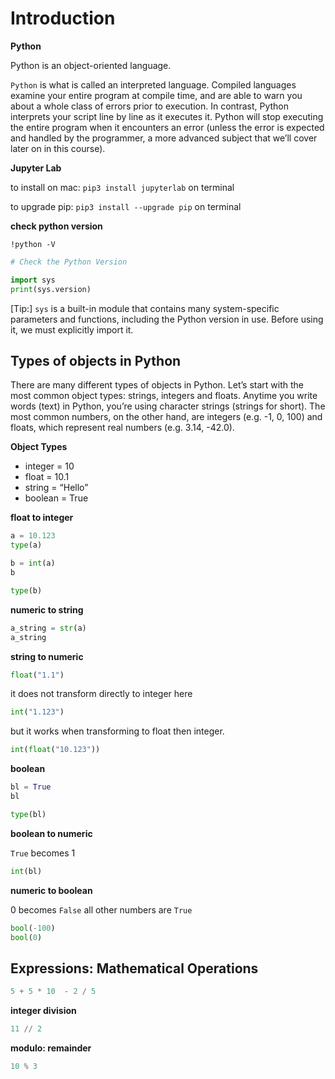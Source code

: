 # Introduction {#intro}

**Python**


Python is an object-oriented language. 

`Python` is what is called an interpreted language. Compiled languages examine your entire program at compile time, and are able to warn you about a whole class of errors prior to execution. In contrast, Python interprets your script line by line as it executes it. Python will stop executing the entire program when it encounters an error (unless the error is expected and handled by the programmer, a more advanced subject that we'll cover later on in this course).


**Jupyter Lab**

to install on mac: `pip3 install jupyterlab` on terminal

to upgrade pip: `pip3 install --upgrade pip` on terminal

**check python version**

```
!python -V
```


```python
# Check the Python Version

import sys
print(sys.version)
```

[Tip:] `sys` is a built-in module that contains many system-specific parameters and functions, including the Python version in use. Before using it, we must explicitly import it.


## Types of objects in Python

There are many different types of objects in Python. Let's start with the most common object types: strings, integers and floats. Anytime you write words (text) in Python, you're using character strings (strings for short). The most common numbers, on the other hand, are integers (e.g. -1, 0, 100) and floats, which represent real numbers (e.g. 3.14, -42.0).

**Object Types**

- integer = 10
- float = 10.1
- string = "Hello"
- boolean = True

**float to integer**

```python
a = 10.123
type(a)
```

```python
b = int(a)
b
```
```python
type(b)
```

**numeric to string**

```python
a_string = str(a)
a_string
```

**string to numeric**

```python
float("1.1")
```

it does not transform directly to integer here

```python
int("1.123")
```

but it works when transforming to float then integer.

```python
int(float("10.123"))
```

**boolean**

```python
bl = True
bl
```

```python
type(bl)
```

**boolean to numeric**

`True` becomes 1
```python
int(bl)
```

**numeric to boolean**

0 becomes `False`
all other numbers are `True`

```python
bool(-100)
bool(0)
```

## Expressions: Mathematical Operations

```python
5 + 5 * 10  - 2 / 5
```

**integer division**
```python
11 // 2   
```

**modulo: remainder**

```python
10 % 3   
```







